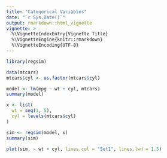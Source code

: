 ```yaml
---
title: "Categorical Variables"
date: "`r Sys.Date()`"
output: rmarkdown::html_vignette
vignette: >
  %\VignetteIndexEntry{Vignette Title}
  %\VignetteEngine{knitr::rmarkdown}
  %\VignetteEncoding{UTF-8}
---
```


```r
library(regsim)

data(mtcars)
mtcars$cyl <- as.factor(mtcars$cyl)
```

```r
model <- lm(mpg ~ wt + cyl, mtcars)
summary(model)
```

```r
x <- list(
  wt = seq(1, 5),
  cyl = levels(mtcars$cyl)
)

sim <- regsim(model, x)
summary(sim)
```

```r
plot(sim, ~ wt + cyl, lines.col = "Set1", lines.lwd = 1.5)
```

